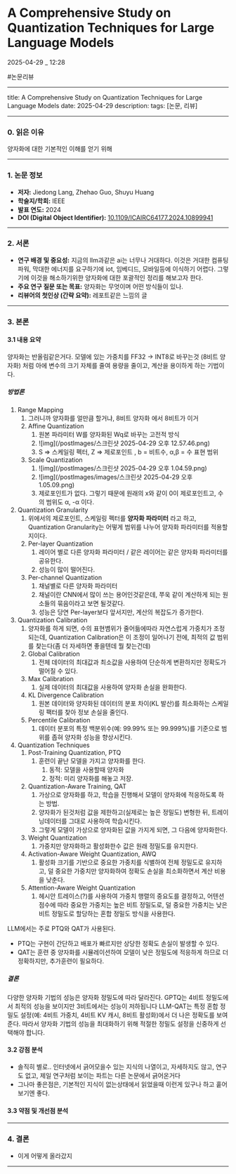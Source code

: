 # A Comprehensive Study on Quantization Techniques for Large Language Models

2025-04-29 \_ 12:28

#논문리뷰

---

title: A Comprehensive Study on Quantization Techniques for Large Language Models
date: 2025-04-29
description:
tags: [논문, 리뷰]

---

### 0. 읽은 이유

양자화에 대한 기본적인 이해를 얻기 위해

---

### 1. 논문 정보

- **저자:** Jiedong Lang, Zhehao Guo, Shuyu Huang
- **학술지/학회:** IEEE
- **발표 연도:** 2024
- **DOI (Digital Object Identifier):** [10.1109/ICAIRC64177.2024.10899941](https://doi.org/10.1109/ICAIRC64177.2024.10899941)

---

### 2. 서론

- **연구 배경 및 중요성:** 지금의 llm과같은 ai는 너무나 거대하다. 이것은 거대한 컴퓨팅 파워, 막대한 에너지를 요구하기에 iot, 임베디드, 모바일등에 이식하기 어렵다. 그렇기에 이것을 해소하기위한 양자화에 대한 포괄적인 정리를 해보고자 한다.
- **주요 연구 질문 또는 목표:** 양자화는 무엇이며 어떤 방식들이 있나.
- **리뷰어의 첫인상 (간략 요약):** 레포트같은 느낌의 글

---

### 3. 본론

#### 3.1 내용 요약

양자화는 반올림같은거다. 모델에 있는 가중치를 FF32 -> INT8로 바꾸는것 (8비트 양자화) 처럼 아에 변수의 크기 자체를 줄여 용량을 줄이고, 계산을 용이하게 하는 기법이다.

##### 방법론

1. Range Mapping
   1. 그러니까 양자화를 얼만큼 할거냐, 8비트 양자화 에서 8비트가 이거
   2. Affine Quantization
      1. 원본 파라미터 W를 양자화된 Wq로 바꾸는 고전적 방식
      2. ![img](/postImages/스크린샷 2025-04-29 오후 12.57.46.png)
      3. S => 스케일링 펙터, Z => 제로포인트 , b = 비트수, α,β = 수 표현 범위
   3. Scale Quantization
      1. ![img](/postImages/스크린샷 2025-04-29 오후 1.04.59.png)
      2. ![img](/postImages/images/스크린샷 2025-04-29 오후 1.05.09.png)
      3. 제로포인트가 없다. 그렇기 때문에 원래의 x와 같이 0이 제로포인트고, 수의 범위도 α, -α 이다.
2. Quantization Granularity
   1. 위에서의 제로포인트, 스케일링 펙터를 **양자화 파라미터** 라고 하고, Quantization Granularity는 어떻게 범위를 나누어 양자화 파라미터를 적용할지이다.
   2. Per-layer Quantization
      1. 레이어 별로 다른 양자화 파라미터 / 같은 레이어는 같은 양자화 파라미터를 공유한다.
      2. 성능이 많이 떨어진다.
   3. Per-channel Quantization
      1. 채널별로 다른 양자화 파라미터
      2. 채널이란 CNN에서 많이 쓰는 용어인것같은데, 쭈욱 같이 계산하게 되는 원소들의 묶음이라고 보면 될것같다.
      3. 성능은 당연 Per-layer보다 앞서지만, 계산의 복잡도가 증가한다.
3. Quantization Calibration
   1. 양자화를 하게 되면, 수의 표현볌위가 줄어듦에따라 자연스럽게 가중치가 조정되는데, Quantization Calibration은 이 조정이 일어나기 전에, 최적의 값 범위를 찾는다(좀 더 자세하면 좋을텐데 뭘 찾는건데)
   2. Global Calibration
      1. 전체 데이터의 최대값과 최소값을 사용하여 단순하게 변환하지만 정확도가 떨어질 수 있다.
   3. Max Calibration
      1. 실제 데이터의 최대값을 사용하여 양자화 손실을 완화한다.
   4. KL Divergence Calibration
      1. 원본 데이터와 양자화된 데이터의 분포 차이(KL 발산)를 최소화하는 스케일링 팩터를 찾아 정보 손실을 줄인다.
   5. Percentile Calibration
      1. 데이터 분포의 특정 백분위수(예: 99.99% 또는 99.999%)를 기준으로 범위를 좁혀 양자화 성능을 향상시킨다.
4. Quantization Techniques
   1. Post-Training Quantization, PTQ
      1. 훈련이 끝난 모델을 가지고 양자화를 한다.
         1. 동적: 모델을 사용할때 양자화
         2. 정적: 미리 양자화를 해놓고 저장.
   2. Quantization-Aware Training, QAT
      1. 가상으로 양자화를 하고, 학습을 진행해서 모델이 양자화에 적응하도록 하는 방법.
      2. 양자화가 된것처럼 값을 제한하고(실제로는 높은 정밀도) 변형한 뒤, 트레이닝데이터를 그대로 사용하여 학습시킨다.
      3. 그렇게 모델이 가상으로 양자화된 값을 가지게 되면, 그 다음에 양자화한다.
   3. Weight Quantization
      1. 가중치만 양자화하고 활성화한수 값은 원래 정밀도를 유지한다.
   4. Activation-Aware Weight Quantization, AWQ
      1. 활성화 크기를 기반으로 중요한 가중치를 식별하여 전체 정밀도로 유지하고, 덜 중요한 가중치만 양자화하여 정확도 손실을 최소화하면서 계산 비용을 낮춘다.
   5. Attention-Aware Weight Quantization
      1. 헤시안 트레이스(?)를 사용하여 가중치 행렬의 중요도를 결정하고, 어텐션 점수에 따라 중요한 가중치는 높은 비트 정밀도로, 덜 중요한 가중치는 낮은 비트 정밀도로 할당하는 혼합 정밀도 방식을 사용한다.

LLM에서는 주로 PTQ와 QAT가 사용된다.

- PTQ는 구현이 간단하고 배포가 빠르지만 상당한 정확도 손실이 발생할 수 있다.
- QAT는 훈련 중 양자화를 시뮬레이션하여 모델이 낮은 정밀도에 적응하게 하므로 더 정확하지만, 추가훈련이 필요하다.

##### 결론

다양한 양자화 기법의 성능은 양자화 정밀도에 따라 달라진다.
GPTQ는 4비트 정밀도에서 최적의 성능을 보이지만 3비트에서는 성능이 저하됩니다
LLM-QAT는 특정 혼합 정밀도 설정(예: 4비트 가중치, 4비트 KV 캐시, 8비트 활성화)에서 더 나은 정확도를 보여준다.
따라서 양자화 기법의 성능을 최대화하기 위해 적절한 정밀도 설정을 신중하게 선택해야 합니다.

#### 3.2 강점 분석

- 솔직히 별로.. 인터넷에서 긁어모을수 있는 지식의 나열이고, 자세하지도 않고, 연구도 없고, 제일 연구처럼 보이는 파트는 다른 논문에서 긁어온거다
- 그나마 좋은점은, 기본적인 지식이 없는상태에서 읽었을때 이런게 있구나 하고 훝어보기엔 좋다.

#### 3.3 약점 및 개선점 분석

---

### 4. 결론

- 이게 어떻게 올라갔지

---
